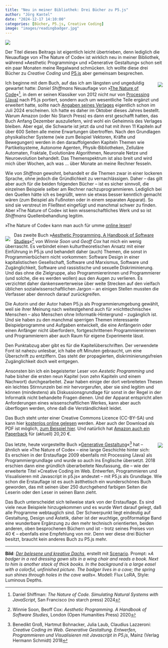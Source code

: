 ```yaml
---
title: "Neu in meiner Bibliothek: Drei Bücher zu P5.js"
author: "Jörg Kantel"
date: "2024-12-17 14:10:00"
categories: [Bücher, P5.js, Creative Coding]
image: "images/readingbadger.jpg"
---
```


[![](images/readingbadger-b.jpg)](https://www.flickr.com/photos/schockwellenreiter/54210585155/)

Der Titel dieses Beitrags ist eigentlich leicht übertrieben, denn lediglich die Neuauflage von »The Nature of Code« ist wirklich neu in meiner Bibliothek, während »Aesthetic Programming« und »Generative Gestaltung« schon seit ein paar Monaten meine Regalwand schmücken. Ich wollte diese drei Bücher zu *Creative Coding* und [P5.js](http://cognitiones.kantel-chaos-team.de/programmierung/creativecoding/processing/p5js.html) aber gemeinsam besprechen.

<div style="float: right; margin-left: 12px; margin-top: 6px;">[![](images/noccover.jpg)](https://nostarch.com/nature-code)</div>

Ich beginne mit dem Buch, auf das ich am längsten und ungeduldig gewartet hatte: *Daniel Shiffmans* Neuauflage von »[The Nature of Code](https://natureofcode.com/)«[^1], in dem er seinen Klassiker von 2012 nicht nur von [Processing (Java)](http://cognitiones.kantel-chaos-team.de/programmierung/creativecoding/processing/processing.html) nach P5.js portiert, sondern auch um wesentliche Teile ergänzt und erweitert hatte, sollte nach [Angaben seines Verlages](https://nostarch.com/nature-code) eigentlich schon im Juli 2024 erscheinen. Ich hatte es daher im Oktober dieses Jahres bestellt. Warum Amazon (oder No Starch Press) es dann erst geschafft hatten, das Buch Anfang Dezember auszuliefern, wird wohl ein Geheimnis des Verlages bleiben. Aber egal, die Schwarte ist jetzt da und hat mit ihren 11 Kapiteln auf über 600 Seiten alle meine Erwartungen übertroffen. Nach den Grundlagen physikalischer Systeme (wie zum Beispiel Vektoren, Kräfte und Bewegungen) werden in den darauffolgenden Kapiteln Themen wie Partikelsysteme, Autonome Agenten, Physik-Bibliotheken, Zelluläre Automaten, Fraktale, Evolutionäre Algorithmen, Neuronale Netze und Neuroevolution behandelt. Das Themenspektrum ist also breit und wird mich über Wochen, ach was … über Monate an meine Rechner fesseln.

[^1]: Daniel Shiffman: *The Nature of Code. Simulating Natural Systems with JavaScript*, San Francisco (no starch press) 2024

Wie von *Shiffman* gewohnt, behandelt er die Themen zwar in einer lockeren Sprache, ohne jedoch die Gründlichkeit zu vernachlässigen. Daher -- das gilt aber auch für die beiden folgenden Bücher -- ist es sicher sinnvoll, die einzelnen Beispiele selber am Rechner nachzuprogrammieren. Lediglich bei den Quellen hätte ich es begrüßt, wenn sie etwas besser kenntlich gemacht wären (zum Beispiel als Fußnoten oder in einem separaten Apparat). So sind sie verstreut im Fließtext eingefügt und manchmal schwer zu finden. Aber »The Nature of Code« ist kein wissenschaftliches Werk und so ist *Shiffmans* Quellenbehandlung legitim.

»The Nature of Code« kann man auch für umme [online lesen](https://natureofcode.com/)!

<div style="float: left; margin-right: 12px; margin-top: 12px;">[![](images/aesthetic-programming_cover.png)](https://www.openhumanitiespress.org/books/titles/aesthetic-programming/)</div>

Das zweite Buch »[Aesthetic Programming. A Handbook of Software Studies](https://www.openhumanitiespress.org/books/titles/aesthetic-programming/)«[^2] von *Winnie Soon* und *Geoff Cox* hat mich ein wenig überrascht. Es verbindet einen kulturtheoretischen Ansatz mit einer Einführung in P5.js und behandelt daher (auch) Themen, die sonst in Programmierbüchern nicht vorkommen: Software Design in einer kapitalistischen Gesellschaft, Software und Marxismus, Software und Zugänglichkeit, Software und rassistische und sexuelle Diskriminierung. Und das ohne die Zielgruppe, also Programmiererinnen und Programmierer (und solche, die es werden wollen) aus den Augen zu verlieren. Es verzichtet daher dankenswerterweise über weite Strecken auf den vielfach üblichen sozialwissenschaftlichen Jargon -- an einigen Stellen mussten die Verfasser aber dennoch darauf zurückgreifen.

[^2]: Winnie Soon, Beoff Cox: *Aesthetic Programming. A Handbook of Software Studies*, London (Open Humanities Press) 2020

Die Autorin und der Autor haben P5.js als Programmierumgebung gewählt, weil sie ihrer Meinung nach weitestgehend auch für »nichttechnische« Menschen -- also Menschen ohne Informatik-Hintergrund -- zugänglich ist. Und sie haben zu den manchmal sperrigen Themen interessante Beispielprogramme und Aufgaben entwickelt, die eine Anfängerin oder einen Anfänger nicht überfordern, fortgeschrittenen Programmiererinnen und Programmierern aber auch Raum für eigene Experimente lässt.

Den Punktabzug aber gibt es für die Kapitelüberschriften. Der verwendete Font ist nahezu unlesbar, ich habe oft Minuten gebraucht, um eine Überschrift zu entziffern. Das steht der propagierten, diskriminierungsfreien Zugänglichkeit doch weit entgegen.

Ansonsten bin ich ein begeisterter Leser von *Aestetic Programming* und habe bisher die ersten neun Kapitel (von zehn Kapiteln und einem Nachwort) durchgearbeitet. Zwar haben einige der dort verbreiteten Thesen ein leichtes Stirnrunzeln bei mir hervorgerufen, aber sie sind legitim und können (mindestens) als Diskussionsgrundlage für sonst in der Regel in der Informatik nicht behandelte Fragen dienen. Und der Apparat entspricht allen Anforderungen eines wissenschaftlichen Werkes, kann aber auch überflogen werden, ohne daß die Verständlichkeit leidet.

Das Buch steht unter einer Creative Commons Licence (CC-BY-SA) und kann hier [kostenlos online gelesen](https://aesthetic-programming.net/) werden. Aber auch der Download als PDF ist möglich, [zum Beispiel hier](https://openhumanitiespress.org/books/download/Soon-Cox_2020_Aesthetic-Programming.pdf). Und natürlich hat [Amazon auch ein Paperback](https://www.amazon.de/-/en/Aesthetic-Programming-Handbook-Software-Studies/dp/1785420941) für (aktuell) 20,20&nbsp;€.

<div style="float: right; margin-left: 12px; margin-top: 6px;">[![](images/gengestcover.png)](https://typografie.de/produkt/generative-gestaltung-creative-coding-im-web/)</div>

Das letzte, heute vorgestellte Buch »[Generative Gestaltung](http://www.generative-gestaltung.de/2/)«[^3] hat -- ähnlich wie »The Nature of Code« -- eine lange Geschichte hinter sich: Es erschien in der Erstauflage 2009 ebenfalls mit Processing (Java) als Programmiergrundlage und wurde so auch ins Englische übersetzt. 2018 erschien dann eine gründlich überarbeitete Neufassung, die -- wie der erweiterte Titel »Creative Coding im Web. Entwerfen, Programmieren und Visualisieren mit Javascript in p5.js« andeutet -- mit P5.js als Grundlage. Wie schon die Erstauflage ist es auch ästthetisch ein wunderschönes Buch geworden, das mit seinen über 250 durchgehend farbigen Seiten die Leserin oder den Leser in seinen Bann zieht.

[^3]: Benedikt Groß, Hartmut Bohnacker, Julia Laub, Claudius Lazzeroni: *Creative Coding im Web. Generative Gestaltung. Entwerfen, Programmieren und Visualisieren mit Javascript in P5.js*, Mainz (Verlag Hermann Schmidt) 2018

Das Buch unterscheidet sich teilweise stark von der Erstauflage. Es sind viele neue Beispiele hinzugekommen und es wurde Wert darauf gelegt, daß alle Programme webtauglich sind. Der Schwerpunkt liegt eindeutig auf Gestaltung, Design und Ästetik, daher ist der wuchtige, großformatige Band eine wunderbare Ergänzung zu den mehr technisch orientierten, beiden anderen, oben besprochenen Büchern und ist -- trotz seines Preises von 40&nbsp;€ -- ebenfalls eine Empfehlung von mir. Denn wer diese drei Bücher besitzt, braucht kein anderes Buch zu P5.js mehr.

---

**Bild**: *[Der belesene und kreative Dachs](https://www.flickr.com/photos/schockwellenreiter/54210585155/)*, erstellt mit [Scenario](http://cognitiones.kantel-chaos-team.de/technikgeschichte/rechnerundnetze/scenario.html). Prompt: »*A badger in a red dressing gown sits in a wing chair and reads a book. Next to him is another stack of thick books. In the background is a large easel with a colorful, unfinished picture. The badger lives in a cave; the spring sun shines through holes in the cave walls*«. Modell: Flux LoRA, Style: Luminous Depths.
